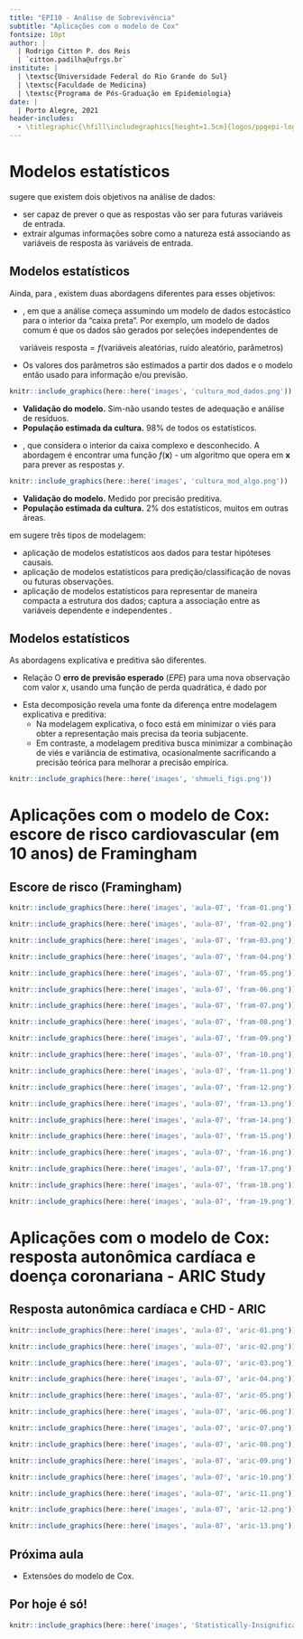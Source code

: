 ```yaml
---
title: "EPI10 - Análise de Sobrevivência"
subtitle: "Aplicações com o modelo de Cox"
fontsize: 10pt
author: |
  | Rodrigo Citton P. dos Reis
  | `citton.padilha@ufrgs.br`
institute: |
  | \textsc{Universidade Federal do Rio Grande do Sul}
  | \textsc{Faculdade de Medicina}
  | \textsc{Programa de Pós-Graduação em Epidemiologia}
date: |
  | Porto Alegre, 2021
header-includes:
  - \titlegraphic{\hfill\includegraphics[height=1.5cm]{logos/ppgepi-logo.png}}
---
```


# Modelos estatísticos

\structure{Breiman (2001)}\footnote{Breiman, L. Statistical modeling: the two cultures. \emph{Statistical Science}, 16:199-231, 2001.} sugere que existem dois objetivos na análise de dados:

- \structure{Predição:} ser capaz de prever o que as respostas vão ser para futuras variáveis de entrada.
- \structure{Informação:} extrair algumas informações sobre como a natureza está associando as variáveis de resposta às variáveis de entrada. 

## Modelos estatísticos {.allowframebreaks}

Ainda, para \structure{Breiman (2001)}, existem duas abordagens diferentes para esses objetivos:

- \structure{A cultura de modelagem de dados}, em que a análise começa assumindo um modelo de dados estocástico para o interior da "caixa preta". Por exemplo, um modelo de dados comum é que os dados são gerados por seleções independentes de

\footnotesize
$$
\mbox{variáveis resposta} = f(\mbox{variáveis aleatórias, ruído aleatório, parâmetros})
$$

\normalsize
\framebreak

- Os valores dos parâmetros são estimados a partir dos dados e o modelo então usado para informação e/ou previsão.

```r

knitr::include_graphics(here::here('images', 'cultura_mod_dados.png'))

```

- __Validação do modelo.__ Sim-não usando testes de adequação e análise de resíduos.
- __População estimada da cultura.__ 98% de todos os estatísticos. 

\framebreak

- \structure{A cultura de modelagem algorítmica}, que considera o interior da caixa complexo e desconhecido. A abordagem é encontrar uma função $f(\mathbf{x})$ - um algoritmo que opera em $\mathbf{x}$ para prever as respostas $y$. 

```r

knitr::include_graphics(here::here('images', 'cultura_mod_algo.png'))

```

- __Validação do modelo.__ Medido por precisão preditiva.
- __População estimada da cultura.__ 2% dos estatísticos, muitos em outras áreas.

\framebreak

\structure{Shmueli (2010)} em \structure{\emph{To Explain or to Predict?}}\footnote{Shmueli, G. To explain or to predict. \emph{Statistical Science}, 25:289-310, 2010.} sugere três tipos de modelagem:

- \structure{Modelagem explicativa:} aplicação de modelos estatísticos aos dados para testar hipóteses causais.
- \structure{Modelagem preditiva:} aplicação de modelos estatísticos \structure{(e aprendizado estatístico/máquina)} para predição/classificação de novas ou futuras observações.
- \structure{Modelagem descritiva:} aplicação de modelos estatísticos para representar de maneira compacta a estrutura dos dados; captura a associação entre as variáveis dependente e independentes \structure{(ausência de hipóteses causais)}.

## Modelos estatísticos {.allowframebreaks}

As abordagens explicativa e preditiva são diferentes.

- Relação \structure{Viés-Variância:} O __erro de previsão esperado__ ($EPE$) para uma nova observação com valor $x$, usando uma função de perda quadrática, é dado por

\begin{align*}
EPE &= \E[Y - \hat{f}(x)]^2\\
&= \E[Y - \hat{f}(x)]^2 + \{\E[\hat{f}(x)] - f(x)\}^2 + \E\{\hat{f}(x) - \E[\hat{f}(x)]\}^2\\
&= \Var(Y) + \mbox{Viés}[\hat{f}(x)] + \Var[\hat{f}(x)].
\end{align*}

\framebreak

- Esta decomposição revela uma fonte da diferença entre modelagem explicativa e preditiva:
    + Na modelagem explicativa, o foco está em minimizar o viés para obter a representação mais precisa da teoria subjacente.
    + Em contraste, a modelagem preditiva busca minimizar a combinação de viés e variância de estimativa, ocasionalmente sacrificando a precisão teórica para melhorar a precisão empírica.

\framebreak

```r

knitr::include_graphics(here::here('images', 'shmueli_figs.png'))

```

# Aplicações com o modelo de Cox: escore de risco cardiovascular (em 10 anos) de Framingham

## Escore de risco (Framingham) {.allowframebreaks}

```r

knitr::include_graphics(here::here('images', 'aula-07', 'fram-01.png'))

```

\framebreak

```r

knitr::include_graphics(here::here('images', 'aula-07', 'fram-02.png'))

```

\framebreak

```r

knitr::include_graphics(here::here('images', 'aula-07', 'fram-03.png'))

```

\framebreak

```r

knitr::include_graphics(here::here('images', 'aula-07', 'fram-04.png'))

```

\framebreak

```r

knitr::include_graphics(here::here('images', 'aula-07', 'fram-05.png'))

```

\framebreak

```r

knitr::include_graphics(here::here('images', 'aula-07', 'fram-06.png'))

```

\framebreak

```r

knitr::include_graphics(here::here('images', 'aula-07', 'fram-07.png'))

```

\framebreak

```r

knitr::include_graphics(here::here('images', 'aula-07', 'fram-08.png'))

```

\framebreak

```r

knitr::include_graphics(here::here('images', 'aula-07', 'fram-09.png'))

```

\framebreak

```r

knitr::include_graphics(here::here('images', 'aula-07', 'fram-10.png'))

```

\framebreak

```r

knitr::include_graphics(here::here('images', 'aula-07', 'fram-11.png'))

```

\framebreak

```r

knitr::include_graphics(here::here('images', 'aula-07', 'fram-12.png'))

```

\framebreak

```r

knitr::include_graphics(here::here('images', 'aula-07', 'fram-13.png'))

```

\framebreak

```r

knitr::include_graphics(here::here('images', 'aula-07', 'fram-14.png'))

```

\framebreak

```r

knitr::include_graphics(here::here('images', 'aula-07', 'fram-15.png'))

```

\framebreak

```r

knitr::include_graphics(here::here('images', 'aula-07', 'fram-16.png'))

```

\framebreak

```r

knitr::include_graphics(here::here('images', 'aula-07', 'fram-17.png'))

```

\framebreak

```r

knitr::include_graphics(here::here('images', 'aula-07', 'fram-18.png'))

```

\framebreak

```r

knitr::include_graphics(here::here('images', 'aula-07', 'fram-19.png'))

```

# Aplicações com o modelo de Cox: resposta autonômica cardíaca e doença coronariana - ARIC Study

## Resposta autonômica cardíaca e CHD - ARIC {.allowframebreaks}

```r

knitr::include_graphics(here::here('images', 'aula-07', 'aric-01.png'))

```

\framebreak

```r

knitr::include_graphics(here::here('images', 'aula-07', 'aric-02.png'))

```

\framebreak

```r

knitr::include_graphics(here::here('images', 'aula-07', 'aric-03.png'))

```

\framebreak

```r

knitr::include_graphics(here::here('images', 'aula-07', 'aric-04.png'))

```

\framebreak

```r

knitr::include_graphics(here::here('images', 'aula-07', 'aric-05.png'))

```

\framebreak

```r

knitr::include_graphics(here::here('images', 'aula-07', 'aric-06.png'))

```

\framebreak

```r

knitr::include_graphics(here::here('images', 'aula-07', 'aric-07.png'))

```

\framebreak

```r

knitr::include_graphics(here::here('images', 'aula-07', 'aric-08.png'))

```

\framebreak

```r

knitr::include_graphics(here::here('images', 'aula-07', 'aric-09.png'))

```

\framebreak

```r

knitr::include_graphics(here::here('images', 'aula-07', 'aric-10.png'))

```

\framebreak

```r

knitr::include_graphics(here::here('images', 'aula-07', 'aric-11.png'))

```

\framebreak

```r

knitr::include_graphics(here::here('images', 'aula-07', 'aric-12.png'))

```

\framebreak

```r

knitr::include_graphics(here::here('images', 'aula-07', 'aric-13.png'))

```


<!-- ## Para casa -->

<!-- 1. Leia o capítulo 5 do livro __Análise de sobrevivência aplicada__\footnote{Colosimo, E. A. e Giolo, S. R. {\bf Análise de sobrevivência aplicada}, Blucher, 2006.}. -->
<!-- 2. Leia os capítulo 6 e 7 do livro __Análise de sobrevivência: teoria e aplicações em saúde__\footnote{Carvalho, M. S., Andreozzi, V. L., Codeço, C. T., Campos, D. P., Barbosa, M. T. S. e Shimakura, E. S. {\bf Análise de sobrevivência: teoria e aplicações em saúde}, 2ª ed. Editora Fiocruz, 2011.}. -->

## Próxima aula

- Extensões do modelo de Cox.

## Por hoje é só!

\begin{center}
{\bf Bons estudos!}
\end{center}

```r

knitr::include_graphics(here::here('images', 'Statistically-Insignificant-barras04.jpg'))

```

